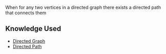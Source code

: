 When for any two vertices in a directed graph there exists a directed path that connects them

== Knowledge Used ==

* [[Directed Graph]]
* [[Directed Path]]

{{Knowledge Metadata|Graph Theory|Definition}}